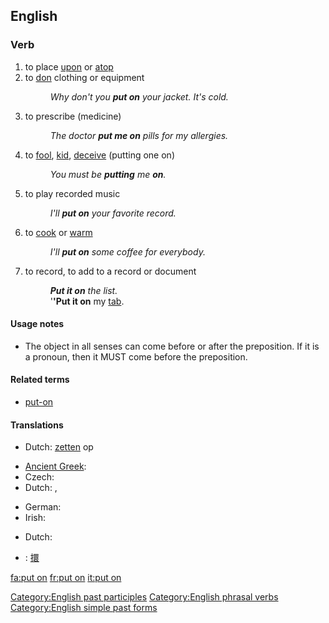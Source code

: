 ==English==

===Verb===
{{en-verb|inf=to [[put]] [[on]]|puts on|putting on|put on}}

# to place [[upon]] or [[atop]]
# to [[don]] clothing or equipment
#: ''Why don't you '''put on''' your jacket. It's cold.''
# {{idiom}} to prescribe (medicine)
#: ''The doctor '''put me on''' pills for my allergies.''
# {{idiom}} to [[fool]], [[kid]], [[deceive]] (putting one on)
#: ''You must be '''putting''' me '''on'''.''
# {{idiom}} to play recorded music
#: ''I'll '''put on''' your favorite record.''
# to [[cook]] or [[warm]]
#: ''I'll '''put on''' some coffee for everybody.''
# to record, to add to a record or document
#: '''''Put it on''' the list.''
#: '''''Put it on''' my [[tab]].

====Usage notes====
* The object in all senses can come before or after the preposition. If it is a pronoun, then it MUST come before the preposition.

====Related terms====
* [[put-on]]

====Translations====
{{trans-top|to place upon}}
* Dutch: [[zetten]] op
{{trans-mid}}
{{trans-bottom}}

{{trans-top|to don clothing}}
* [[Ancient Greek]]: {{tø|grc|ἕννυμι|tr=hennumi|sc=polytonic}}
* Czech: {{t-|cs|obléct}}
* Dutch: {{t+|nl|aantrekken}}, {{t+|nl|aandoen}}
{{trans-mid}}
* German: {{t+|de|anziehen}}
* Irish: {{t-|ga|cuir ar|xs=Irish}}
{{trans-bottom}}

{{trans-top|to play recorded music}}
* Dutch: {{t-|nl|opzetten}}
{{trans-mid}}
{{trans-bottom}}

{{checktrans-top}}
* {{ttbc|CJKV Characters}}: [[擐]]
{{trans-bottom}}

[[Category:English past participles]]
[[Category:English phrasal verbs]]
[[Category:English simple past forms]]

[[fa:put on]]
[[fr:put on]]
[[it:put on]]
